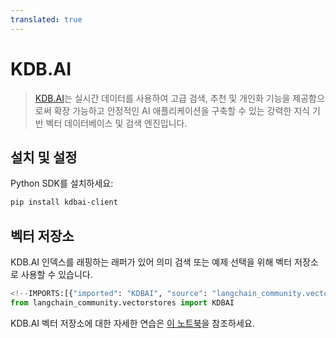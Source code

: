 ```yaml
---
translated: true
---
```


# KDB.AI

>[KDB.AI](https://kdb.ai)는 실시간 데이터를 사용하여 고급 검색, 추천 및 개인화 기능을 제공함으로써 확장 가능하고 안정적인 AI 애플리케이션을 구축할 수 있는 강력한 지식 기반 벡터 데이터베이스 및 검색 엔진입니다.

## 설치 및 설정

Python SDK를 설치하세요:

```bash
pip install kdbai-client
```

## 벡터 저장소

KDB.AI 인덱스를 래핑하는 래퍼가 있어 의미 검색 또는 예제 선택을 위해 벡터 저장소로 사용할 수 있습니다.

```python
<!--IMPORTS:[{"imported": "KDBAI", "source": "langchain_community.vectorstores", "docs": "https://api.python.langchain.com/en/latest/vectorstores/langchain_community.vectorstores.kdbai.KDBAI.html", "title": "KDB.AI"}]-->
from langchain_community.vectorstores import KDBAI
```

KDB.AI 벡터 저장소에 대한 자세한 연습은 [이 노트북](/docs/integrations/vectorstores/kdbai)을 참조하세요.
